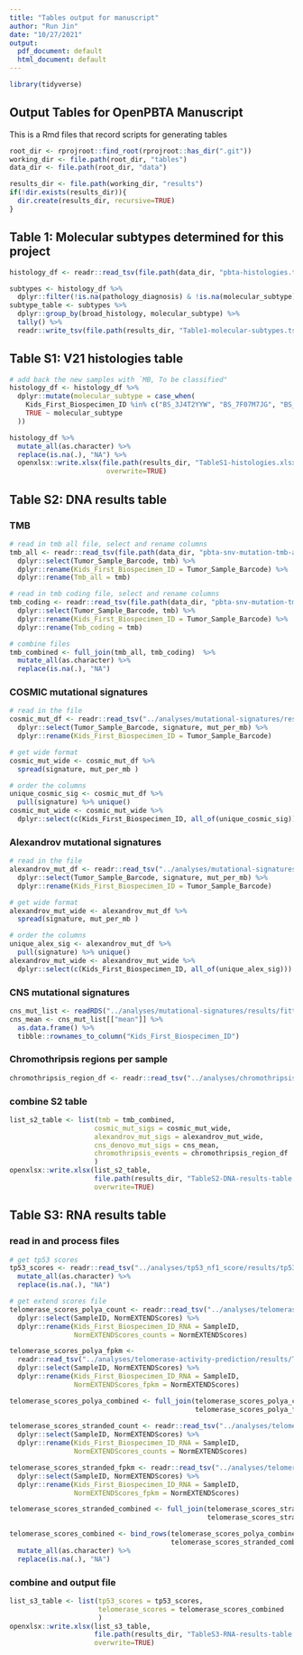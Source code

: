 ```yaml
---
title: "Tables output for manuscript"
author: "Run Jin"
date: "10/27/2021"
output:
  pdf_document: default
  html_document: default
---
```


```r

library(tidyverse)

```

## Output Tables for OpenPBTA Manuscript
This is a Rmd files that record scripts for generating tables 

```r
root_dir <- rprojroot::find_root(rprojroot::has_dir(".git"))
working_dir <- file.path(root_dir, "tables")
data_dir <- file.path(root_dir, "data")

results_dir <- file.path(working_dir, "results")
if(!dir.exists(results_dir)){
  dir.create(results_dir, recursive=TRUE)
}
```

## Table 1: Molecular subtypes determined for this project
```r
histology_df <- readr::read_tsv(file.path(data_dir, "pbta-histologies.tsv"), guess_max =10000)

subtypes <- histology_df %>%
  dplyr::filter(!is.na(pathology_diagnosis) & !is.na(molecular_subtype) & !grepl("To be classified", molecular_subtype))
subtype_table <- subtypes %>%
  dplyr::group_by(broad_histology, molecular_subtype) %>%
  tally() %>%
  readr::write_tsv(file.path(results_dir, "Table1-molecular-subtypes.tsv"))

```

## Table S1: V21 histologies table

```r
# add back the new samples with `MB, To be classified"
histology_df <- histology_df %>% 
  dplyr::mutate(molecular_subtype = case_when(
    Kids_First_Biospecimen_ID %in% c("BS_3J4T2YYW", "BS_7F07M7JG", "BS_AG0BZN6F", "BS_HZNKSQ17", "BS_V6HKXX1Z", "BS_WP9J88EB", "BS_YYAPSA5P") ~ "MB, To be classified", 
    TRUE ~ molecular_subtype
  ))

histology_df %>%
  mutate_all(as.character) %>% 
  replace(is.na(.), "NA") %>%
  openxlsx::write.xlsx(file.path(results_dir, "TableS1-histologies.xlsx"),
                        overwrite=TRUE)

```

## Table S2: DNA results table
### TMB
```r

# read in tmb all file, select and rename columns
tmb_all <- readr::read_tsv(file.path(data_dir, "pbta-snv-mutation-tmb-all.tsv")) %>%
  dplyr::select(Tumor_Sample_Barcode, tmb) %>%
  dplyr::rename(Kids_First_Biospecimen_ID = Tumor_Sample_Barcode) %>% 
  dplyr::rename(Tmb_all = tmb) 

# read in tmb coding file, select and rename columns
tmb_coding <- readr::read_tsv(file.path(data_dir, "pbta-snv-mutation-tmb-coding.tsv")) %>%
  dplyr::select(Tumor_Sample_Barcode, tmb) %>%
  dplyr::rename(Kids_First_Biospecimen_ID = Tumor_Sample_Barcode) %>% 
  dplyr::rename(Tmb_coding = tmb)

# combine files
tmb_combined <- full_join(tmb_all, tmb_coding)  %>%
  mutate_all(as.character) %>% 
  replace(is.na(.), "NA")
```

### COSMIC mutational signatures
```r
# read in the file
cosmic_mut_df <- readr::read_tsv("../analyses/mutational-signatures/results/cosmic_signatures_results.tsv") %>%
  dplyr::select(Tumor_Sample_Barcode, signature, mut_per_mb) %>%
  dplyr::rename(Kids_First_Biospecimen_ID = Tumor_Sample_Barcode)

# get wide format
cosmic_mut_wide <- cosmic_mut_df %>%
  spread(signature, mut_per_mb ) 

# order the columns
unique_cosmic_sig <- cosmic_mut_df %>% 
  pull(signature) %>% unique()
cosmic_mut_wide <- cosmic_mut_wide %>%
  dplyr::select(c(Kids_First_Biospecimen_ID, all_of(unique_cosmic_sig)))

```

### Alexandrov mutational signatures
```r
# read in the file
alexandrov_mut_df <- readr::read_tsv("../analyses/mutational-signatures/results/nature_signatures_results.tsv") %>%
  dplyr::select(Tumor_Sample_Barcode, signature, mut_per_mb) %>%
  dplyr::rename(Kids_First_Biospecimen_ID = Tumor_Sample_Barcode)

# get wide format
alexandrov_mut_wide <- alexandrov_mut_df %>%
  spread(signature, mut_per_mb ) 

# order the columns
unique_alex_sig <- alexandrov_mut_df %>% 
  pull(signature) %>% unique()
alexandrov_mut_wide <- alexandrov_mut_wide %>%
  dplyr::select(c(Kids_First_Biospecimen_ID, all_of(unique_alex_sig))) 
```

### CNS mutational signatures
```r
cns_mut_list <- readRDS("../analyses/mutational-signatures/results/fitted_cns_signature_exposures.RDS")
cns_mean <- cns_mut_list[["mean"]] %>%
  as.data.frame() %>%
  tibble::rownames_to_column("Kids_First_Biospecimen_ID")  

```

### Chromothripsis regions per sample
```r
chromothripsis_region_df <- readr::read_tsv("../analyses/chromothripsis/results/chromothripsis_summary_per_sample.txt")  

```

### combine S2 table
```r
list_s2_table <- list(tmb = tmb_combined,
                     cosmic_mut_sigs = cosmic_mut_wide,
                     alexandrov_mut_sigs = alexandrov_mut_wide,
                     cns_denovo_mut_sigs = cns_mean,
                     chromothripsis_events = chromothripsis_region_df
                     )
openxlsx::write.xlsx(list_s2_table, 
                     file.path(results_dir, "TableS2-DNA-results-table.xlsx"),
                     overwrite=TRUE)
```

## Table S3: RNA results table
### read in and process files
```r
# get tp53 scores 
tp53_scores <- readr::read_tsv("../analyses/tp53_nf1_score/results/tp53_altered_status.tsv") %>%
  mutate_all(as.character) %>% 
  replace(is.na(.), "NA")

# get extend scores file
telomerase_scores_polya_count <- readr::read_tsv("../analyses/telomerase-activity-prediction/results/TelomeraseScores_PTBAPolya_counts.txt") %>%
  dplyr::select(SampleID, NormEXTENDScores) %>% 
  dplyr::rename(Kids_First_Biospecimen_ID_RNA = SampleID,
                NormEXTENDScores_counts = NormEXTENDScores)

telomerase_scores_polya_fpkm <-
  readr::read_tsv("../analyses/telomerase-activity-prediction/results/TelomeraseScores_PTBAPolya_FPKM.txt") %>%
  dplyr::select(SampleID, NormEXTENDScores) %>% 
  dplyr::rename(Kids_First_Biospecimen_ID_RNA = SampleID,
                NormEXTENDScores_fpkm = NormEXTENDScores)

telomerase_scores_polya_combined <- full_join(telomerase_scores_polya_count,
                                              telomerase_scores_polya_fpkm)
  
telomerase_scores_stranded_count <- readr::read_tsv("../analyses/telomerase-activity-prediction/results/TelomeraseScores_PTBAStranded_counts.txt") %>%
  dplyr::select(SampleID, NormEXTENDScores) %>% 
  dplyr::rename(Kids_First_Biospecimen_ID_RNA = SampleID,
                NormEXTENDScores_counts = NormEXTENDScores)

telomerase_scores_stranded_fpkm <- readr::read_tsv("../analyses/telomerase-activity-prediction/results/TelomeraseScores_PTBAStranded_FPKM.txt") %>%
  dplyr::select(SampleID, NormEXTENDScores) %>% 
  dplyr::rename(Kids_First_Biospecimen_ID_RNA = SampleID,
                NormEXTENDScores_fpkm = NormEXTENDScores)

telomerase_scores_stranded_combined <- full_join(telomerase_scores_stranded_count,
                                                 telomerase_scores_stranded_fpkm)

telomerase_scores_combined <- bind_rows(telomerase_scores_polya_combined,
                                        telomerase_scores_stranded_combined)  %>%
  mutate_all(as.character) %>% 
  replace(is.na(.), "NA")

```

### combine and output file
```r
list_s3_table <- list(tp53_scores = tp53_scores,
                      telomerase_scores = telomerase_scores_combined
                      )
openxlsx::write.xlsx(list_s3_table, 
                     file.path(results_dir, "TableS3-RNA-results-table.xlsx"), 
                     overwrite=TRUE)

```


